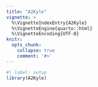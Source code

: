 ```yaml
---
title: "A2Kyle"
vignette: >
  %\VignetteIndexEntry{A2Kyle}
  %\VignetteEngine{quarto::html}
  %\VignetteEncoding{UTF-8}
knitr:
  opts_chunk:
    collapse: true
    comment: '#>'
---
```


```r
#| label: setup
library(A2Kyle)
```
